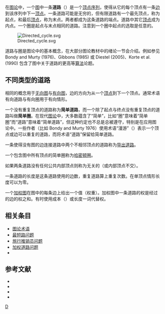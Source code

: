 在[[图论|图论]]中，一个[[图_(数学)|图]]中一条'''道路'''（{{lang|en|path}}）是一个[[顶点_(图论)|顶点]][[序列|序列]]，使得从它的每个顶点有一条[[边_(图论)|边]]到该序列中下一[[顶点_(图论)|顶点]]。一条道路可能是无穷的，但有限道路有一个最先顶点，称为起点，和最后[[顶点_(图论)|顶点]]，称为末点。两者都成为这条道路的端点。道路中其它[[顶点_(图论)|顶点]]成为内点。一个圈是起点与末点相同的道路。注意到一个圈中起点的选取是任意的。

[[Image:Directed_cycle.svg|frame]]

道路与圈是图论中的基本概念，在大部分图论教材中的绪论一节会介绍。例如参见 Bondy and Murty (1976)、Gibbons (1985) 或 Diestel (2005)、Korte et al. (1990) 包含了图中关于道路的更高等[[算法|算法]]论题。

== 不同类型的道路 ==
相同的概念用于[[无向图|无向图]]与[[有向图|有向图]]，边的方向为从一个[[顶点_(图论)|顶点]]到下一个顶点。通常术语有向道路与有向圈用于有向情形。

一个没有重复顶点的道路称为'''简单道路'''，而一个除了起点与终点没有重复顶点的道路叫做'''简单圈'''。在现代[[图论|图论]]中，大多数蕴含了“简单”，比如“圈”意味着“简单圈”而“道路”意味着“简单道路”，但这种约定也不总是总被遵守，特别是在应用图论中。一些作者（比如 Bondy and Murty 1976）使用术语“漫游”（{{lang|en|walk}}）表示一个顶点或边可以重复的道路，而将术语“道路”保留给简单道路。

一条使得没有图的边连接道路中两个不相邻顶点的道路称为[[导出道路|导出道路]]。

一个包含图中所有顶点的简单圈称为[[哈密顿圈|哈密顿圈]]。

如果两条道路没有任何公共内部顶点则称为无关的（或内部顶点不交）。

一条道路的长度是这条道路使用的边数，重复道路算上重复次数。在单顶点情形长度可以为零。

一个[[加权图|加权图]]在图中的每条边上给出一个值（权重）。加权图中一条道路的权是经过的边的权之和。有时使用成本（{{lang|en|cost}}）或长度一词代替权。

== 相关条目==

*[[图论术语|图论术语]]
*[[最短路问题|最短路问题]]
*[[旅行推销员问题|旅行推销员问题]]
*[[加权道路问题|加权道路问题]]
*{{tsl|en|Cycle space|圈空间|圈空间}}

== 参考文献 ==

*{{cite book
 | author = Bondy, J. A.; Murty, U. S. R.
 | title = Graph Theory with Applications
 | year = 1976
 | publisher = North Holland
 | isbn = 0-444-19451-7
 | pages = 12–21}}
*{{cite book
 | author = Diestel, Reinhard
 | title = Graph Theory
 | edition = 3rd ed.
 | url = http://www.math.uni-hamburg.de/home/diestel/books/graph.theory/
 | publisher = Graduate Texts in Mathematics, vol. 173, Springer-Verlag
 | year = 2005
 | isbn = 3-540-26182-6
 | pages = 6–9}}
*{{cite book
 | author = Gibbons, A.
 | title = Algorithmic Graph Theory
 | year = 1985
 | publisher = Cambridge University Press
 | pages = 5–6
 | isbn = 0-521-28881-9}}
*{{cite book
 | author = Korte, Bernhard; [[László_Lovász|Lovász, László]]; Prömel, Hans Jürgen; Schrijver, Alexander (Eds.)
 | title = Paths, Flows, and VLSI-Layout
 | publisher = Algorithms and Combinatorics 9, Springer-Verlag
 | year = 1990
 | isbn = 0-387-52685-4}}

[[Category:图论|D]]